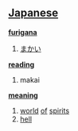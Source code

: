 == [[Japanese]] ==                                          

'''[[furigana]]'''
# [[まかい]]

'''[[reading]]'''
# makai

'''[[meaning]]'''
# [[world]] [[of]] [[spirits]]
# [[hell]]